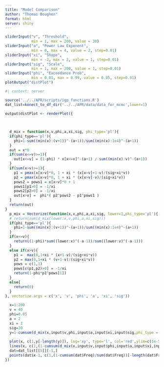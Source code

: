```yaml
---
title: "Model Comparison"
author: "Thomas Boughen"
format: html
server: shiny
---
```




```r
sliderInput("v", "Threshold", 
            min = 1, max = 200, value = 30)
sliderInput("a", "Power Law Exponent", 
            min = 0, max = 4, value = 2, step=0.01)
sliderInput("xi", "Shape", 
            min = -2, max = 2, value = 1, step=0.01)
sliderInput("sig", "Scale", 
            min = 1, max = 200, value = 1, step=0.01)
sliderInput("phi", "Exceedance Prob", 
            min = 0.01, max = 0.99, value = 0.05, step=0.01)
plotOutput("distPlot")
```

```r
#| context: server

source('../../APR/scripts/igp_functions.R')
dat_list=konect_to_df_dir('../../APR/data/data_for_mcmc',lower=1)

output$distPlot <- renderPlot({
  
  
  
  d_mix = function(x,v,phi,a,xi,sig, phi_type='pl'){
  if(phi_type=='pl'){
    phi=1-sum((min(x):(v+1))^-(a+1))/sum((min(x):1e4)^-(a+1))
  }
  out = x*0
  if(sum(x<=v)>=1){
    out[x<=v] = (1-phi) * x[x<=v]^-(a+1) / sum((min(x):v)^-(a+1))
  }
  if(sum(x>v)>=1){
    p1 = pmax(x[x>v]*0, 1 + xi * (x[x>v]+1-v)/(sig+xi*v))
    p2 = pmax(x[x>v]*0, 1 + xi * (x[x>v]-v)/(sig+xi*v))
    pows2 = pows1 = x[x>v]*0 + 1
    pows1[p1>0] = -1/xi
    pows2[p2>0] = -1/xi
    out[x>v] =  phi*( p2^pows2 - p1^pows1 )
  }
  return(out)
}
  p_mix = Vectorize(function(x,v,phi,a,xi,sig, lower=1,phi_type='pl'){
  # return(sum(d_mix(lower:x,v,phi,a,xi,sig)))
  if(phi_type=='pl'){
    phi=1-sum((min(x):(v+1))^-(a+1))/sum((min(x):1e4)^-(a+1))
  }
  if(x<=v){
    return((1-phi)*sum((lower:x)^(-a-1))/sum((lower:v)^(-a-1)))
  }
  else if(x>v){
    p1 =  max(0,1+xi * (x+1-v)/(sig+xi*v))
    p2 = max(0,1+xi * (v+1-v)/(sig+xi*v))
    pows = c(1,1)
    pows[c(p1,p2)>0] = -1/xi
    return(1-phi*p1^pows[1])
  }
  else{
    return(0)
  }
}, vectorize.args = c('x', 'v', 'phi', 'a', 'xi', 'sig'))
  
  x=1:200
  v = 40
  phi=0.05
  a = 2
  xi = 1
  sig=20
  y=1-cumsum(d_mix(x,input$v,phi,input$a,input$xi,input$sig,phi_type = 'pl'))
  
  plot(x, c(1,y[-length(y)]), log='xy', type='l', col='red',ylim=c(1e-5,1))
  lines(x, c(1,(1-cumsum(d_mix(x,input$v,input$phi,input$a,input$xi,input$sig))[-length(y)])))
  dat=dat_list[[5]][-1,]
  points(dat$x-1, c(1,(1-cumsum(dat$Freq)/sum(dat$Freq))[-length(dat$Freq)]))
})




```
